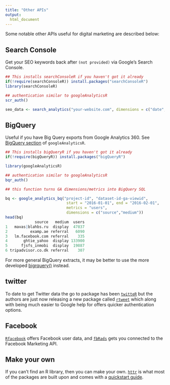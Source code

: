 ```yaml
---
title: "Other APIs"
output:
  html_document
---
```


Some notable other APIs useful for digital marketing are described below:

## Search Console

Get your SEO keywords back after `(not provided)` via Google's Search Console.

```r
## This installs searchConsoleR if you haven't got it already
if(!require(searchConsoleR)) install.packages("searchConsoleR")
library(searchConsoleR)

## authentication similar to googleAnalyticsR
scr_auth()

seo_data <- search_analytics("your-website.com", dimensions = c("date","query"))
```

## BigQuery

Useful if you have Big Query exports from Google Analytics 360.  See [BigQuery section](http://code.markedmondson.me/googleAnalyticsR/big-query.html) of `googleAnalyticsR`.

```r
## This installs bigQueryR if you haven't got it already
if(!require(bigQueryR)) install.packages("bigQueryR")

library(googleAnalyticsR)

## authentication similar to googleAnalyticsR
bqr_auth()

## this function turns GA dimensions/metrics into BigQuery SQL

bq <- google_analytics_bq("project-id", "dataset-id-ga-viewid", 
                           start = "2016-01-01", end = "2016-02-01", 
                           metrics = "users", 
                           dimensions = c("source","medium"))
head(bq)
             source   medium  users
1   mavas|blahbs.ru  display  47837
2          examp.ae referral   6090
3   lm.facebook.com referral    335
4       ghtie_yahoo  display 133900
5      fjsfs_inmobi  display  19887
6 tripadvisor.co.dk referral    307 

```

For more general BigQuery extracts, it may be better to use the more developed [bigrquery()](https://github.com/rstats-db/bigrquery) instead.

## twitter

To date to get Twitter data the go to package has been [`twitteR`](https://github.com/geoffjentry/twitteR) but the authors are just now releasing a new package called [`rtweet`](https://github.com/mkearney/rtweet) which along with being much easier to Google help for offers quicker authentication options. 

## Facebook

[`Rfacebook`](https://github.com/pablobarbera/Rfacebook) offers Facebook user data, and [`fbRads`](https://github.com/cardcorp/fbRads) gets you connected to the Facebook Marketing API. 

## Make your own 

If you can't find an R library, then you can make your own.  [`httr`](https://github.com/hadley/httr) is what most of the packages are built upon and comes with a [quickstart guide](https://cran.r-project.org/web/packages/httr/vignettes/quickstart.html).